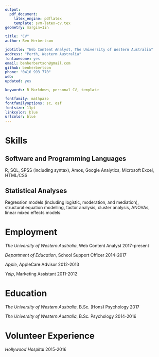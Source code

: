 ```yaml
---
output: 
  pdf_document:
    latex_engine: pdflatex
    template: svm-latex-cv.tex
geometry: margin=1in

title: "CV"
author: Ben Herbertson

jobtitle: "Web Content Analyst, The University of Western Australia"
address: "Perth, Western Australia"
fontawesome: yes
email: benherbertson@gmail.com
github: benherbertson
phone: "0410 993 770"
web:
updated: yes

keywords: R Markdown, personal CV, template

fontfamily: mathpazo
fontfamilyoptions: sc, osf
fontsize: 11pt
linkcolor: blue
urlcolor: blue
---
```



# Skills

## Software and Programming Languages

R, SQL, SPSS (including syntax), Amos, Google Analytics, Microsoft Excel,
HTML/CSS

## Statistical Analyses

Regression models (including logistic, moderation, and mediation),
structural equation modelling, factor analysis, cluster analysis, ANOVAs, 
linear mixed effects models


# Employment

*The University of Western Australia*, Web Content Analyst \hfill 2017-present

*Department of Education*, School Support Officer \hfill 2014-2017

*Apple*, AppleCare Advisor \hfill 2012-2013

*Yelp*, Marketing Assistant \hfill 2011-2012


# Education

*The University of Western Australia*, B.Sc. (Hons) Psychology \hfill 2017

*The University of Western Australia*, B.Sc. Psychology \hfill 2014-2016


# Volunteer Experience

*Hollywood Hospital* \hfill 2015-2016